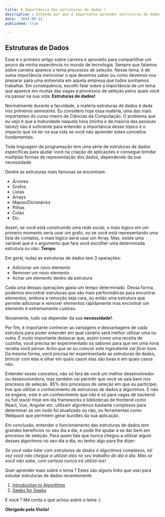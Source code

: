 ```yaml
---
title: A Importância das estruturas de dados !
description : Entenda por que é importante aprender estruturas de dados e alguns links úteis
date: '2019-09-21'
published: true

---
```


## Estruturas de Dados

Esse é o primeiro artigo sobre carreira e aproveito para compartilhar um pouco da minha experiência no mundo de tecnologia.
Sempre que falamos sobre carreira aparece o tema *processos de seleção*.
Nesse tema, é de suma importância mencionar o que devemos saber ou como devemos nos preparar para uma entrevista em aquela empresa que todos sonhamos trabalhar.
Em consequência, escolhi falar sobre a importância de um tema que aparece em muitas das vagas e processos de seleção pelos quais você ira passar na sua vida: **Estruturas de dados!**

Normalmente durante a faculdade, a matéria estruturas de dados é dada nos primeiros semestres. Eu considero hoje essa matéria, uma das mais importantes do curso inteiro de Ciências da Computação. O problema que eu vejo é que a maturidade  naquela hora (minha e da maioria das pessoas talvez) não é suficiente para entender a importância desse tópico e o impacto que irá ter na sua vida se você não aprender estes conceitos fundamentais.

Toda linguagem de programação tem uma série de estruturas de dados específicas para ajudar você na criação de aplicações e consegue brindar multiplas formas de representação dos dados, dependendo da sua necessidade.

Dentre as estruturas mais famosas se encontram:

- Árvores
- Grafos
- Listas
- Arrays
- Mapas/Dicionários
- Pilhas
- Colas
- Etc.

Assim, se você está construindo uma rede social, o mais lógico em um primeiro momento seria usar um grafo, ou se você está representando uma lista de contatos, o mais lógico seria usar um Array. Mas, existe uma variável que é o argumento que fará você escolher uma determinada estrutura ou não: **Tempo**.

Em geral, todas as estruturas de dados tem 3 operações:

- Adicionar um novo elemento
- Remover um novo elemento
- Achar um elemento dentro da estrutura

Cada uma dessas operações gasta um tempo determinado. Dessa forma, podemos encontrar estruturas que são mais performáticas para encontrar elementos, embora a remoção seja cara, ou então uma estrutura que permite adicionar e remover elementos rápidamente mas encontrar um elemento é extremamente custoso.

Novamente, tudo vai depender da sua **necessidade!**.

Por fim, é importante conhecer as vantagens e desvantagens de cada estrutura para poder entender em qual cenário será melhor utilizar uma ou outra. É muito importante destacar que, assim como uma receita de cozinha, você precisa ter experimentado os sabores para que em uma nova receita você pense: *Acho que se eu colocar este ingrediente vai ficar bom.*
Da mesma forma, você precisa ter experimentado as estruturas de dados, *brincar* com elas e olhar em quais casos elas são boas e em quais casos não.

Entender esses conceitos, não só fará de você um melhor desenvolvedor ou desenvolvedora, mas também vai permitir que você se saia bem nos procesos de seleção.
85% dos processos de seleção em que eu participei, tive que utilizar o conhecimento de estruturas de dados e algoritmos. E não se engane, este é um conhecimento que não é só para vagas de backend ou full stack!
Hoje em dia frameworks e bibliotecas de frontend como React, Vue, Angular etc. utilizam algoritmos bastante complexos para determinar se um nodo foi atualizado ou não, ou ferramentas como Webpack que permitem gerar bundles da sua aplicação.

Em conclusão, entender o funcionamento das estruturas de dados tem grandes beneficios no seu dia a dia, e pode lhe ajudar a se dar bem em processo de seleção. Para quem fala que nunca chegou a utilizar algum desses algoritmos no seu dia a dia, eu tenho algo para lhe dizer:

*Se você sabe lidar com estruturas de dados e algoritmos complexos, tal vez você não chegue a utilizar eles no seu trabalho do dia a dia. Mas se você não sabe, com certeza nunca irá utilizá-los!*

Quer aprender mais sobre o tema ? Estes são alguns links que usei para estudar estruturas de dados recentemente

1. [Introduction to Algorithms](https://ocw.mit.edu/courses/electrical-engineering-and-computer-science/6-006-introduction-to-algorithms-fall-2011/)
2. [Geeks for Geeks](https://www.geeksforgeeks.org/)

E você ? Me conta o que achou sobre o tema :)

**Obrigado pela Visita!**
